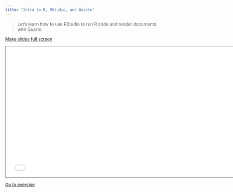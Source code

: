 ```yaml
---
title: "Intro to R, RStudio, and Quarto"
---
```


> Let's learn how to use RStudio to run R code and render documents with Quarto.

[Make slides full screen](slides.qmd)

```{=html}
<iframe class="slide-deck" src="slides.html" height="420" width="747" style="border: 1px solid #2e3846;"></iframe>
```


[Go to exercise](exercise_1.qmd)